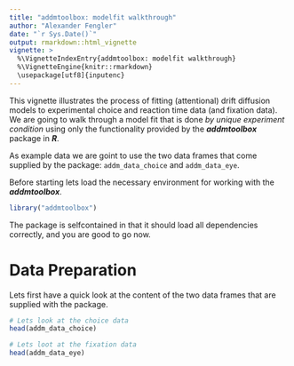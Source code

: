 ```yaml
---
title: "addmtoolbox: modelfit walkthrough"
author: "Alexander Fengler"
date: "`r Sys.Date()`"
output: rmarkdown::html_vignette
vignette: >
  %\VignetteIndexEntry{addmtoolbox: modelfit walkthrough}
  %\VignetteEngine{knitr::rmarkdown}
  \usepackage[utf8]{inputenc}
---
```


This vignette illustrates the process of fitting (attentional) drift diffusion models to experimental choice and reaction time data (and fixation data). 
We are going to walk through a model fit that is done *by unique experiment condition* using only the functionality provided by the ***addmtoolbox*** package in ***R***.

As example data we are goint to use the two data frames that come supplied by the package: `addm_data_choice` and `addm_data_eye`.

Before starting lets load the necessary environment for working with the ***addmtoolbox***.

```r
library("addmtoolbox")
```

The package is selfcontained in that it should load all dependencies correctly, and you are good to go now.

# Data Preparation

Lets first have a quick look at the content of the two data frames that are supplied with the package.

```r
# Lets look at the choice data 
head(addm_data_choice)

# Lets loot at the fixation data
head(addm_data_eye)
```

